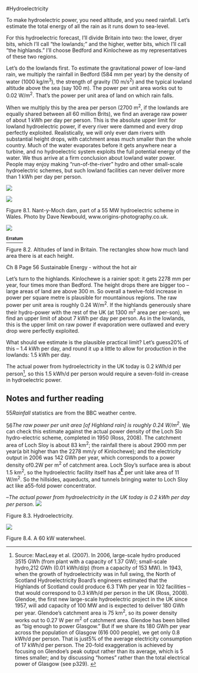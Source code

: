 #Hydroelectricity

To make hydroelectric power, you need altitude, and you need
rainfall. Let's estimate the total energy of all the rain as it runs down
to sea-level.

For this hydroelectric forecast, I'll divide Britain into two: the
lower, dryer bits, which I'll call "the lowlands;" and the higher, wetter
bits, which I'll call "the highlands." I'll choose Bedford and Kinlochewe
as my representatives of these two regions.

Let's do the lowlands first. To estimate the gravitational power of
low-land rain, we multiply the rainfall in Bedford (584 mm per year) by
the density of water (1000 kg/m^3^), the strength of gravity (10 m/s^2^)
and the typical lowland altitude above the sea (say 100 m). The power per
unit area works out to 0.02 W/m^2^. That's the power per unit area of
land on which rain falls.

When we multiply this by the area per person (2700 m^2^, if the
lowlands are equally shared between all 60 million Brits), we find an
average raw power of about 1 kWh per day per person. This is the absolute
upper limit for lowland hydroelectric power, if every river were dammed
and every drop perfectly exploited. Realistically, we will only ever dam
rivers with substantial height drops, with catchment areas much smaller
than the whole country. Much of the water evaporates before it gets
anywhere near a turbine, and no hydroelectric system exploits the full
potential energy of the water. We thus arrive at a firm conclusion about
lowland water power. People may enjoy making "run-of-the-river" hydro and
other small-scale hydroelectric schemes, but such lowland facilities can
never deliver more than 1 kWh per day per person.

![](images/figure407.png)

![](images/figure64.png)

Figure 8.1. Nant-y-Moch dam, part of a 55 MW hydroelectric scheme in
Wales. Photo by Dave Newbould, www.origins-photography.co.uk.

![](images/figure406.png)

[^**Erratum**^](http://www.withouthotair.com/Errata.html#55)

Figure 8.2. Altitudes of land in Britain. The rectangles show how much
land area there is at each height.

Ch 8 Page 56 Sustainable Energy - without the hot air

Let's turn to the highlands. Kinlochewe is a rainier spot: it gets 2278
mm per year, four times more than Bedford. The height drops there are
bigger too – large areas of land are above 300 m. So overall a
twelve-fold increase in power per square metre is plausible for
mountainous regions. The raw power per unit area is roughly 0.24 W/m^2^.
If the highlands generously share their hydro-power with the rest of the
UK (at 1300 m^2^ area per per-son), we find an upper limit of about 7
kWh per day per person. As in the lowlands, this is the upper limit on
raw power if evaporation were outlawed and every drop were perfectly
exploited.

What should we estimate is the plausible practical limit? Let's guess20%
of this – 1.4 kWh per day, and round it up a little to allow for
production in the lowlands: 1.5 kWh per day.

The actual power from hydroelectricity in the UK today is 0.2 kWh/d per 
person^[Source: MacLeay et al. (2007). In 2006, large-scale hydro produced 3515
GWh (from plant with a capacity of 1.37 GW); small-scale hydro,212 GWh (0.01
kWh/d/p) (from a capacity of 153 MW). In 1943, when the growth of
hydroelectricity was in full swing, the North of Scotland Hydroelectricity
Board's engineers estimated that the Highlands of Scotland could produce 6.3 TWh
per year in 102 facilities – that would correspond to 0.3 kWh/d per person in
the UK (Ross, 2008). Glendoe, the first new large-scale hydroelectric project in
the UK since 1957, will add capacity of 100 MW and is expected to deliver 180 
GWh per year. Glendoe's catchment area is 75 km^2^, so its power density works
out to 0.27 W per m^2^ of catchment area. Glendoe has been billed as "big enough
to power Glasgow." But if we share its 180 GWh per year across the population of
Glasgow (616 000 people), we get only 0.8 kWh/d per person. That is just5% of
the average electricity consumption of 17 kWh/d per person. The 20-fold
exaggeration is achieved by focusing on Glendoe's peak output rather than its
average, which is 5 times smaller; and by discussing "homes" rather than the
total electrical power of Glasgow (see p329). ], so this 1.5 kWh/d per person
would require a seven-fold in-crease in hydroelectric power.

Notes and further reading
-------------------------

55*Rainfall* statistics are from the BBC weather centre.

56*The raw power per unit area [of Highland rain] is roughly 0.24
W/m^2^*. We can check this estimate against the actual power density of
the Loch Slo hydro-electric scheme, completed in 1950 (Ross, 2008). The
catchment area of Loch Sloy is about 83 km^2^; the rainfall there is
about 2900 mm per year(a bit higher than the 2278 mm/y of Kinlochewe);
and the electricity output in 2006 was 142 GWh per year, which
corresponds to a power density of0.2W per m^2^ of catchment area. Loch
Sloy's surface area is about 1.5 km^2^, so the hydroelectric facility
itself has a[^**E**^](http://www.withouthotair.com/Errata.html#56) per
unit lake area of 11 W/m^2^. So the hillsides, aqueducts, and tunnels
bringing water to Loch Sloy act like a55-fold power concentrator.

–*The actual power from hydroelectricity in the UK today is 0.2 kWh per
day per person*. 
![](images/figure65.png)

Figure 8.3. Hydroelectricity.

![](images/figure66.png)

Figure 8.4. A 60 kW waterwheel.
